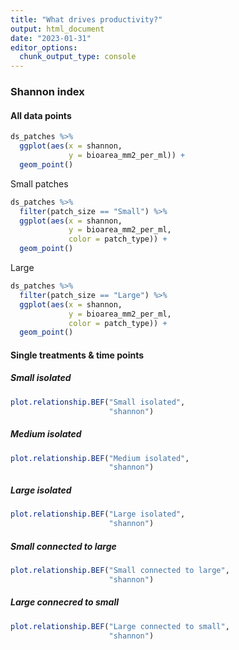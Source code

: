```yaml
---
title: "What drives productivity?"
output: html_document
date: "2023-01-31"
editor_options: 
  chunk_output_type: console
---
```


### Shannon index {.tabset .tabset-pills}

#### All data points

```r
ds_patches %>%
  ggplot(aes(x = shannon,
             y = bioarea_mm2_per_ml)) +
  geom_point()
```

Small patches

```r
ds_patches %>%
  filter(patch_size == "Small") %>%
  ggplot(aes(x = shannon,
             y = bioarea_mm2_per_ml,
             color = patch_type)) +
  geom_point()
```

Large

```r
ds_patches %>%
  filter(patch_size == "Large") %>%
  ggplot(aes(x = shannon,
             y = bioarea_mm2_per_ml,
             color = patch_type)) +
  geom_point()
```



#### Single treatments & time points {.tabset .tabset-pills}

##### Small isolated

```r
plot.relationship.BEF("Small isolated",
                      "shannon")
```

##### Medium isolated

```r
plot.relationship.BEF("Medium isolated",
                      "shannon")
```

##### Large isolated

```r
plot.relationship.BEF("Large isolated",
                      "shannon")
```

##### Small connected to large

```r
plot.relationship.BEF("Small connected to large",
                      "shannon")
```

##### Large connecred to small

```r
plot.relationship.BEF("Large connected to small",
                      "shannon")
```